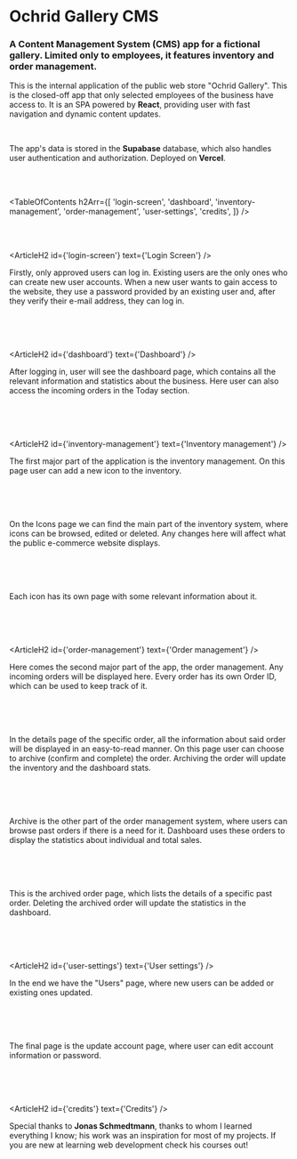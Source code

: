 

# Ochrid Gallery CMS

### A Content Management System (CMS) app for a fictional gallery. Limited only to employees, it features inventory and order management.

<HeroImage image={OchridGalleryCMSImg} title="Ochrid Gallery CMS" />

This is the internal application of the public web store "Ochrid Gallery". This is the closed-off app that only selected employees of the business have access to. It is an SPA powered by **React**, providing user with fast navigation and dynamic content updates.

<br />

The app's data is stored in the **Supabase** database, which also handles user authentication and authorization. Deployed on **Vercel**.

<br />
<br />

<TableOfContents
   h2Arr={[
      'login-screen',
      'dashboard',
      'inventory-management',
      'order-management',
      'user-settings',
      'credits',
   ]}
/>

<br />
<br />

<ArticleH2 id={'login-screen'} text={'Login Screen'} />

Firstly, only approved users can log in. Existing users are the only ones who can create new user accounts. When a new user wants to gain access to the website, they use a password provided by an existing user and, after they verify their e-mail address, they can log in.

<br />

<ArticleImage image={CmsImgLogin} alt="Login Screen" />

<br />
<br />

<ArticleH2 id={'dashboard'} text={'Dashboard'} />

After logging in, user will see the dashboard page, which contains all the relevant
information and statistics about the business. Here user can also access the incoming
orders in the Today section.

<br />

<ArticleImage image={CmsImg1} alt="Dashboard" />

<br />
<br />

<ArticleH2 id={'inventory-management'} text={'Inventory management'} />

The first major part of the application is the inventory management. On this page user can add a new icon to the inventory.

<br />

<ArticleImage image={CmsImg2} alt="Inventory management" />

<br />
<br />

On the Icons page we can find the main part of the inventory system, where icons can be browsed, edited or deleted. Any changes here will affect what the public e-commerce website displays.

<br />

<ArticleImage image={CmsImg3} alt="Icons page" />

<br />
<br />

Each icon has its own page with some relevant information about it.

<br />

<ArticleImage image={CmsImg4} alt="Icon details" />

<br />
<br />

<ArticleH2 id={'order-management'} text={'Order management'} />

Here comes the second major part of the app, the order management. Any incoming orders will be displayed here. Every order has its own Order ID, which can be used to keep track of it.

<br />

<ArticleImage image={CmsImg5} alt="Orders page" />

<br />
<br />

In the details page of the specific order, all the information about said order will be displayed in an easy-to-read manner. On this page user can choose to archive (confirm and complete) the order. Archiving the order will update the inventory and the dashboard stats.

<br />

<ArticleImage image={CmsImg6} alt="Order page" />

<br />
<br />

Archive is the other part of the order management system, where users can browse past orders if there is a need for it. Dashboard uses these orders to display the statistics about individual and total sales.

<br />

<ArticleImage image={CmsImg7} alt="Archive" />

<br />
<br />

This is the archived order page, which lists the details of a specific past order. Deleting the archived order will update the statistics in the dashboard.

<br />

<ArticleImage image={CmsImg8} alt="Archived order" />

<br />
<br />

<ArticleH2 id={'user-settings'} text={'User settings'} />

In the end we have the "Users" page, where new users can be added or existing ones updated.

<br />

<ArticleImage image={CmsImg9} alt="Users page" />

<br />
<br />

The final page is the update account page, where user can edit account information or password.

<br />

<ArticleImage image={CmsImg10} alt="Update user page" />

<br />
<br />

<ArticleH2 id={'credits'} text={'Credits'} />

Special thanks to **Jonas Schmedtmann**, thanks to whom I learned everything I know; his work was an inspiration for most of my projects. If you are new at learning web development check his courses out!
